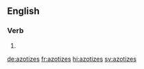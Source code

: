 ==English==

===Verb===
{{head|en|verb form}}

# {{en-third-person singular of|azotize}}

[[de:azotizes]]
[[fr:azotizes]]
[[hi:azotizes]]
[[sv:azotizes]]